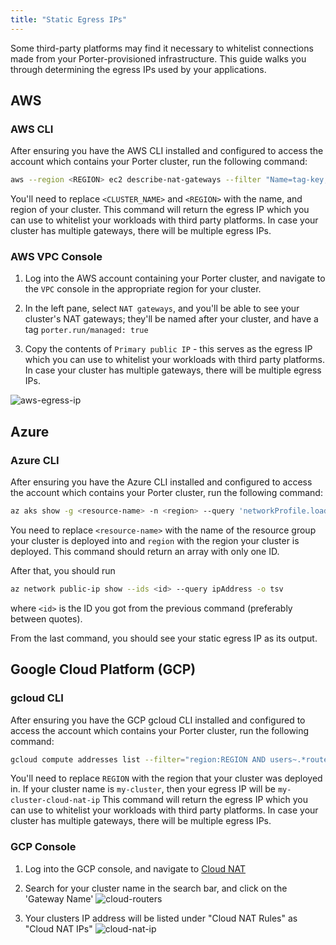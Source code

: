 ```yaml
---
title: "Static Egress IPs"
---
```


Some third-party platforms may find it necessary to whitelist connections made from your Porter-provisioned infrastructure. This guide walks you through determining the egress IPs used by your applications.

## AWS

### AWS CLI

After ensuring you have the AWS CLI installed and configured to access the account which contains your Porter cluster, run the following command:

```bash
aws --region <REGION> ec2 describe-nat-gateways --filter "Name=tag-key,Values=*/cluster/<CLUSTER_NAME>" --query "NatGateways[*].NatGatewayAddresses[0].PublicIp"
```

You'll need to replace `<CLUSTER_NAME>` and `<REGION>` with the name, and region of your cluster.
This command will return the egress IP which you can use to whitelist your workloads with third party platforms. In case your cluster has multiple gateways, there will be multiple egress IPs.

### AWS VPC Console

1. Log into the AWS account containing your Porter cluster, and navigate to the `VPC` console in the appropriate region for your cluster.

2. In the left pane, select `NAT gateways`, and you'll be able to see your cluster's NAT gateways; they'll be named after your cluster, and have a tag `porter.run/managed: true`

3. Copy the contents of `Primary public IP` - this serves as the egress IP which you can use to whitelist your workloads with third party platforms. In case your cluster has multiple gateways, there will be multiple egress IPs.

![aws-egress-ip](/images/other/54ab5315-310d-438d-9360-41812623b004.png)

## Azure

### Azure CLI

After ensuring you have the Azure CLI installed and configured to access the account which contains your Porter cluster, run the following command:

```bash
az aks show -g <resource-name> -n <region> --query 'networkProfile.loadBalancerProfile.effectiveOutboundIPs[].id'
```

You need to replace `<resource-name>` with the name of the resource group your cluster is deployed into and `region` with the region your cluster is deployed.
This command should return an array with only one ID.

After that, you should run
```bash
az network public-ip show --ids <id> --query ipAddress -o tsv
```
where `<id>` is the ID you got from the previous command (preferably between quotes).

From the last command, you should see your static egress IP as its output.

## Google Cloud Platform (GCP)

### gcloud CLI

After ensuring you have the GCP gcloud CLI installed and configured to access the account which contains your Porter cluster, run the following command:

```bash
gcloud compute addresses list --filter="region:REGION AND users~.*routers/.*-cloud-router$"
```

You'll need to replace `REGION` with the region that your cluster was deployed in.
If your cluster name is `my-cluster`, then your egress IP will be `my-cluster-cloud-nat-ip`
This command will return the egress IP which you can use to whitelist your workloads with third party platforms.
In case your cluster has multiple gateways, there will be multiple egress IPs.

### GCP Console

1. Log into the GCP console, and navigate to [Cloud NAT](https://console.cloud.google.com/net-services/nat/list)

2. Search for your cluster name in the search bar, and click on the 'Gateway Name'
   ![cloud-routers](https://github.com/porter-dev/porter-archive/assets/10238219/6f1793ea-eb8b-451c-9cf2-11c543e16a6e)

3. Your clusters IP address will be listed under "Cloud NAT Rules" as "Cloud NAT IPs"
   ![cloud-nat-ip](https://github.com/porter-dev/porter-archive/assets/10238219/099a5f24-a426-421f-bd01-26d2e1a0c1a4)
